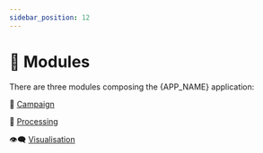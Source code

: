 ```yaml
---
sidebar_position: 12
---
```



# 🧩 Modules

There are three modules composing the {APP_NAME} application:

📣 [Campaign](./campaign/index.mdx)

🧮 [Processing](./processing/index.mdx)

👁️‍🗨️ [Visualisation](./visualisation/index.mdx)
